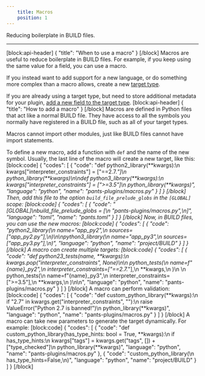 ```yaml
---
    title: Macros
    position: 1
---
```


Reducing boilerplate in BUILD files.

---

[block:api-header]
{
  "title": "When to use a macro"
}
[/block]
Macros are useful to reduce boilerplate in BUILD files. For example, if you keep using the same value for a field, you can use a macro.

If you instead want to add support for a new language, or do something more complex than a macro allows, create a new [target type](doc:target-api-new-targets).

If you are already using a target type, but need to store additional metadata for your plugin, [add a new field to the target type](doc:target-api-extending-targets).
[block:api-header]
{
  "title": "How to add a macro"
}
[/block]
Macros are defined in Python files that act like a normal BUILD file. They have access to all the symbols you normally have registered in a BUILD file, such as all of your target types. 

Macros cannot import other modules, just like BUILD files cannot have import statements.

To define a new macro, add a function with `def` and the name of the new symbol. Usually, the last line of the macro will create a new target, like this:
[block:code]
{
  "codes": [
    {
      "code": "def python2_library(**kwargs):\n    kwargs[\"interpreter_constraints\"] = [\"==2.7.*\"]\n    python_library(**kwargs)\n\ndef python3_library(**kwargs):\n    kwargs[\"interpreter_constraints\"] = [\">=3.5\"]\n    python_library(**kwargs)",
      "language": "python",
      "name": "pants-plugins/macros.py"
    }
  ]
}
[/block]
Then, add this file to the option `build_file_prelude_globs` in the `[GLOBAL]` scope:
[block:code]
{
  "codes": [
    {
      "code": "[GLOBAL]\nbuild_file_prelude_globs = [\n  \"pants-plugins/macros.py\",\n]",
      "language": "toml",
      "name": "pants.toml"
    }
  ]
}
[/block]
Now, in BUILD files, you can use the new macros:
[block:code]
{
  "codes": [
    {
      "code": "python2_library(\n    name=\"app_py2\",\n    sources=[\"app_py2.py\"],\n)\n\npython3_library(\n    name=\"app_py3\",\n    sources=[\"app_py3.py\"],\n)",
      "language": "python",
      "name": "project/BUILD"
    }
  ]
}
[/block]
A macro can create multiple targets:
[block:code]
{
  "codes": [
    {
      "code": "def python23_tests(name, **kwargs):\n    kwargs.pop(\"interpreter_constraints\", None)\n\n    python_tests(\n        name=f\"{name}_py2\",\n        interpreter_constraints=[\"==2.7.*\"],\n        **kwargs,\n    )\n \n    python_tests(\n        name=f\"{name}_py3\",\n        interpreter_constraints=[\">=3.5\"],\n        **kwargs,\n    )\n\n",
      "language": "python",
      "name": "pants-plugins/macros.py"
    }
  ]
}
[/block]
A macro can perform validation:
[block:code]
{
  "codes": [
    {
      "code": "def custom_python_library(**kwargs):\n    if \"2.7\" in kwargs.get(\"interpreter_constraints\", \"\"):\n        raise ValueError(\"Python 2.7 is banned!\")\n    python_library(**kwargs)",
      "language": "python",
      "name": "pants-plugins/macros.py"
    }
  ]
}
[/block]
A macro can take new parameters to generate the target dynamically. For example:
[block:code]
{
  "codes": [
    {
      "code": "def custom_python_library(has_type_hints: bool = True, **kwargs):\n    if has_type_hints:\n        kwargs[\"tags\"] = kwargs.get(\"tags\", []) + [\"type_checked\"]\n    python_library(**kwargs)",
      "language": "python",
      "name": "pants-plugins/macros.py"
    },
    {
      "code": "custom_python_library(\n    has_type_hints=False,\n)",
      "language": "python",
      "name": "project/BUILD"
    }
  ]
}
[/block]
